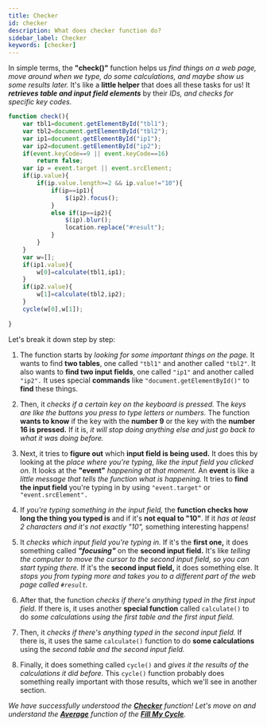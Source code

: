 ```yaml
---
title: Checker
id: checker
description: What does checker function do?
sidebar_label: Checker
keywords: [checker]
---
```

In simple terms, the **"check()"** function helps us *find things on a web page, move around when we type, do some calculations, and maybe show us some results later.* It's like a **little helper** that does all these tasks for us! It ***retrieves table and input field elements*** by their *IDs, and checks for specific key codes.*

``` jsx title="script.js" {2,4,6-7,10-12,14-16,21-22,27} showLineNumbers
function check(){
	var tbl1=document.getElementById("tbl1");
	var tbl2=document.getElementById("tbl2");
	var ip1=document.getElementById("ip1");
	var ip2=document.getElementById("ip2");
	if(event.keyCode==9 || event.keyCode==16)
		return false;
	var ip = event.target || event.srcElement;
	if(ip.value){
		if(ip.value.length>=2 && ip.value!="10"){
			if(ip==ip1){
				$(ip2).focus();
			}
			else if(ip==ip2){
				$(ip).blur();
				location.replace("#result");
			}
		}
	}
	var w=[];
	if(ip1.value){
		w[0]=calculate(tbl1,ip1);
	}
	if(ip2.value){
		w[1]=calculate(tbl2,ip2);
	}
	cycle(w[0],w[1]);
	
}
```

Let's break it down step by step:
1.	The function starts by *looking for some important things on the page.* It wants to find **two tables**, one called `"tbl1"` and another called `"tbl2"`. It also wants to **find two input fields**, one called `"ip1"` and another called `"ip2".` It uses special **commands** like `"document.getElementById()"` to **find** these things.

2.	Then, it *checks if a certain key on the keyboard is pressed.* The *keys are like the buttons you press to type letters or numbers.* The function **wants to know** if the key with the **number 9** or the key with the **number 16 is pressed.** If it is, *it will stop doing anything else and just go back to what it was doing before.*

3.	Next, it tries to **figure out** which **input field is being used.** It does this by looking at the *place where you're typing, like the input field you clicked on.* It looks at the **"event"** *happening at that moment.* An **event** is like a *little message that tells the function what is happening.* It tries to **find the input field** you're typing in by using `"event.target"` or `"event.srcElement".`

4.	If *you're typing something in the input field,* the **function checks how long the thing you typed is** and if it's **not equal to "10"**. If it *has at least 2 characters and it's not exactly "10",* something interesting happens!

5.	It *checks which input field you're typing in.* If it's the **first one,** it does something called ***"focusing"*** on the **second input field.** It's like *telling the computer to move the cursor to the second input field, so you can start typing there.* If it's the **second input field,** it does something else. It *stops you from typing more and takes you to a different part of the web page called `#result`.*

6.	After that, the function *checks if there's anything typed in the first input field.* If there is, it uses another **special function** called `calculate()` to do *some calculations using the first table and the first input field.*

7.	Then, it *checks if there's anything typed in the second input field.* If there is, it uses the same `calculate()` function to do **some calculations** using the *second table and the second input field.*

8.	Finally, it does something called `cycle()` and *gives it the results of the calculations it did before.* This `cycle()` function probably does something really important with those results, which we'll see in another section.

 _We have successfully understood the [**Checker**](checker) function! Let's move on and understand the [**Average**](average) function of the **[Fill My Cycle](fillmycycle.tcetmumbai.in/)**._